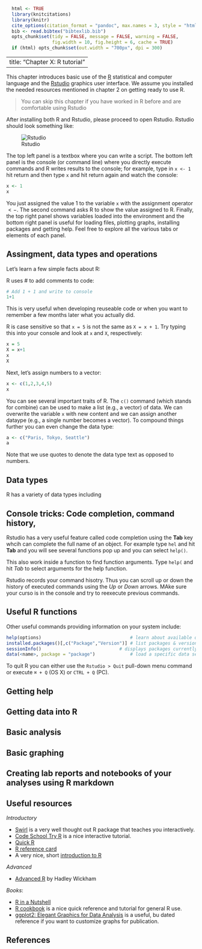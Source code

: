 ```r
  html <- TRUE
  library(knitcitations)
  library(knitr)
  cite_options(citation_format = "pandoc", max.names = 3, style = "html", hyperlink = "to.doc")
  bib <- read.bibtex("bibtexlib.bib")
  opts_chunk$set(tidy = FALSE, message = FALSE, warning = FALSE, 
                 fig.width = 10, fig.height = 6, cache = TRUE)
  if (html) opts_chunk$set(out.width = "700px", dpi = 300)
```
---
title: "Chapter X:  R tutorial"
---

This chapter introduces basic use of the [R](http://www.r-project.org) statistical and computer language
and the [Rstudio](http://www.rstudio.com/ide/) graphics user interface. We assume you installed the needed resources mentioned in chapter 2 on getting ready to use R.

> You can skip this chapter if you have worked in R before and are comfortable using Rstudio

After installing both R and Rstudio, please proceed to open Rstudio. Rstudio should look something like:

![Rstudio](images/Rstudio.tiff)

The top left panel is a textbox where you can write a script. The bottom left panel is the console (or command line) where you directly execute commands and R writes results to the console; for example, type in `x <- 1` hit return and then type `x` and hit return again and watch the console:

```r
x <- 1
x
```

You just assigned the value 1 to the variable `x` with the assignment operator $<-$. The second command asks R to show the value assigned to R. Finally, the top right panel shows variables loaded into the environment and the bottom right panel is useful for loading files, plotting graphs, installing packages and getting help. Feel free to explore all the various tabs or elements of each panel. 

Assingment, data types and operations
---

Let's learn a few simple facts about R:

R uses # to add comments to code:
```r
# Add 1 + 1 and write to console
1+1
```

This is very useful when developing reuseable code or when you want to remember a few months later what you actually did.

R is case sensitive so that `x = 5` is not the same as  `X = x + 1`. Try typing this into your console and look at `x` and `X`, respectively:
```r
x = 5
X = x+1
x
X
```

Next, let's assign numbers to a vector:
```r
x <- c(1,2,3,4,5)
x
```

You can see several important traits of R. The `c()` command (which stands for combine) can be used to make a list (e.g., a vector) of data. We can overwrite the variable `x` with new content and we can assign another dataype (e.g., a single number becomes a vector). To compound things further you can even change the data type:
```r
a <- c("Paris, Tokyo, Seattle")
a
```
Note that we use quotes to denote the data type text as opposed to numbers.

Data types
---

R has a variety of data types including 

Console tricks: Code completion, command history, 
---

Rstudio has a very useful feature called code completion using the **Tab** key whcih can complete the full name of an object. For example type `hel` and hit **Tab** and you will see several functions pop up and you can select `help()`. 

This also work inside a function to find function arguments. Type `help(` and hit *Tab* to select arguments for the help function.

Rstudio records your command hisotry. Thus you can scroll up or down the history of executed commands using the *Up* or *Down* arrows. MAke sure your curso is in the console and try to reexecute previous commands.

Useful R functions
---

Other useful commands providing information on your system include:

```r
help(options)                                 # learn about available options
installed.packages()[,c("Package","Version")] # list packages & versions installed
sessionInfo()  							  # displays packages currently loaded
data(<name>, package = "package")             # load a specific data set from a specific package
```

To quit R you can either use the `Rstudio > Quit` pull-down menu command or execute `⌘ + Q` (OS X) or `CTRL + Q` (PC). 

Getting help
---

Getting data into R
---

Basic analysis
---

Basic graphing
---

Creating lab reports and notebooks of your analyses using R markdown
---


Useful resources
---

*Introductory*

 - [Swirl](http://swirlstats.com/) is a very well thought out R package that teaches you interactively.
 - [Code School Try R](https://www.codeschool.com/courses/try-r) is a nice interactive tutorial. 
 - [Quick R](http://www.statmethods.net/interface/help.html)
 - [R reference card](http://cran.r-project.org/doc/contrib/Short-refcard.pdf)
 - A very nice, short [introduction to R](http://ateucher.github.io/rcourse_site/index.html)

*Advanced*

 - [Advanced R](http://adv-r.had.co.nz/) by Hadley Wickham

*Books*:

 - [R in a Nutshell](http://oreilly.com/catalog/9780596801717) 
 - [R cookbook]() is a nice quick reference and tutorial for general R use.
 - [ggplot2: Elegant Graphics for Data Analysis]() is a useful, bu dated reference if you want to customize graphs for publication. 

References
----------

<!---- Reference list ---->
